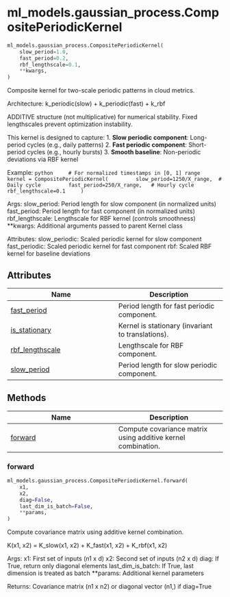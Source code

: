 # ml_models.gaussian_process.CompositePeriodicKernel { #cloud_sim.ml_models.gaussian_process.CompositePeriodicKernel }

```python
ml_models.gaussian_process.CompositePeriodicKernel(
    slow_period=1.0,
    fast_period=0.2,
    rbf_lengthscale=0.1,
    **kwargs,
)
```

Composite kernel for two-scale periodic patterns in cloud metrics.

Architecture: k_periodic(slow) + k_periodic(fast) + k_rbf

ADDITIVE structure (not multiplicative) for numerical stability.
Fixed lengthscales prevent optimization instability.

This kernel is designed to capture:
1. **Slow periodic component**: Long-period cycles (e.g., daily patterns)
2. **Fast periodic component**: Short-period cycles (e.g., hourly bursts)
3. **Smooth baseline**: Non-periodic deviations via RBF kernel

Example:
    ```python
    # For normalized timestamps in [0, 1] range
    kernel = CompositePeriodicKernel(
        slow_period=1250/X_range,  # Daily cycle
        fast_period=250/X_range,   # Hourly cycle
        rbf_lengthscale=0.1
    )
    ```

Args:
    slow_period: Period length for slow component (in normalized units)
    fast_period: Period length for fast component (in normalized units)
    rbf_lengthscale: Lengthscale for RBF kernel (controls smoothness)
    **kwargs: Additional arguments passed to parent Kernel class

Attributes:
    slow_periodic: Scaled periodic kernel for slow component
    fast_periodic: Scaled periodic kernel for fast component
    rbf: Scaled RBF kernel for baseline deviations

## Attributes

| Name | Description |
| --- | --- |
| [fast_period](#cloud_sim.ml_models.gaussian_process.CompositePeriodicKernel.fast_period) | Period length for fast periodic component. |
| [is_stationary](#cloud_sim.ml_models.gaussian_process.CompositePeriodicKernel.is_stationary) | Kernel is stationary (invariant to translations). |
| [rbf_lengthscale](#cloud_sim.ml_models.gaussian_process.CompositePeriodicKernel.rbf_lengthscale) | Lengthscale for RBF component. |
| [slow_period](#cloud_sim.ml_models.gaussian_process.CompositePeriodicKernel.slow_period) | Period length for slow periodic component. |

## Methods

| Name | Description |
| --- | --- |
| [forward](#cloud_sim.ml_models.gaussian_process.CompositePeriodicKernel.forward) | Compute covariance matrix using additive kernel combination. |

### forward { #cloud_sim.ml_models.gaussian_process.CompositePeriodicKernel.forward }

```python
ml_models.gaussian_process.CompositePeriodicKernel.forward(
    x1,
    x2,
    diag=False,
    last_dim_is_batch=False,
    **params,
)
```

Compute covariance matrix using additive kernel combination.

K(x1, x2) = K_slow(x1, x2) + K_fast(x1, x2) + K_rbf(x1, x2)

Args:
    x1: First set of inputs (n1 x d)
    x2: Second set of inputs (n2 x d)
    diag: If True, return only diagonal elements
    last_dim_is_batch: If True, last dimension is treated as batch
    **params: Additional kernel parameters

Returns:
    Covariance matrix (n1 x n2) or diagonal vector (n1,) if diag=True